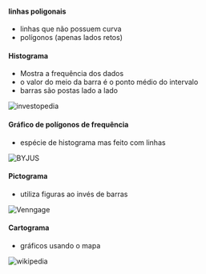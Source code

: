 






#### linhas poligonais

-   linhas que não possuem curva
-   polígonos (apenas lados retos)








#### Histograma

-   Mostra a frequência dos dados
-   o valor do meio da barra é o ponto médio do intervalo
-   barras são postas lado a lado

![[investopedia](https://www.investopedia.com/terms/h/histogram.asp)](image_408.png)








#### Gráfico de polígonos de frequência

-   espécie de histograma mas feito com linhas

![[BYJUS](https://byjus.com/maths/frequency-polygons/)](image_409.png)








#### Pictograma

-   utiliza figuras ao invés de barras

![[Venngage](https://venngage.com/blog/pictogram/)](image_410.png)








#### Cartograma

-   gráficos usando o mapa

![[wikipedia](https://pt.wikipedia.org/wiki/Cartograma)](image_411.png)


